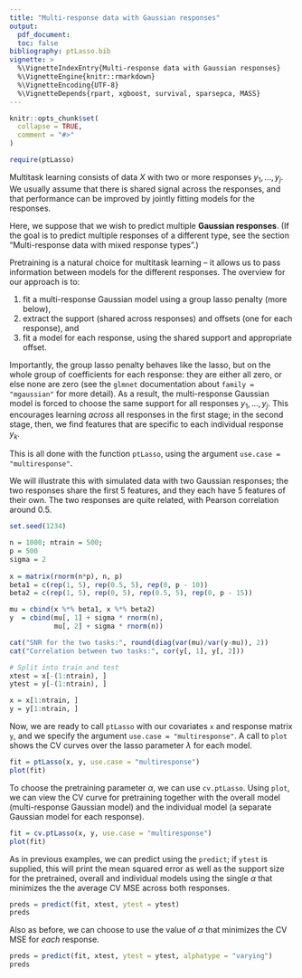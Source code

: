 ```yaml
---
title: "Multi-response data with Gaussian responses"
output: 
  pdf_document:
  toc: false
bibliography: ptLasso.bib
vignette: >
  %\VignetteIndexEntry{Multi-response data with Gaussian responses}
  %\VignetteEngine{knitr::rmarkdown}
  %\VignetteEncoding{UTF-8}
  %\VignetteDepends{rpart, xgboost, survival, sparsepca, MASS}
---
```


```r
knitr::opts_chunk$set(
  collapse = TRUE,
  comment = "#>"
)
```

```r
require(ptLasso)
```

Multitask learning consists of data $X$ with two or more responses $y_1, \dots, y_j$. We usually assume that there is shared signal across the responses, and that performance can be improved by jointly fitting models for the responses.

Here, we suppose that we wish to predict multiple __Gaussian responses__. (If the goal is to predict multiple responses of a different type, see the section "Multi-response data with mixed response types".)

Pretraining is a natural choice for multitask learning -- it allows us to pass information between models for the different responses. The overview for our approach is to:

1. fit a multi-response Gaussian model using a group lasso penalty (more below),
2. extract the support (shared across responses) and offsets (one for each response), and
3. fit a model for each response, using the shared support and appropriate offset.

Importantly, the group lasso penalty behaves like the lasso, but on the whole group of coefficients for each response: they are either all zero, or else none are zero (see the `glmnet` documentation about `family = "mgaussian"` for more detail). As a result, the multi-response Gaussian model is forced to choose the same support for all responses $y_1, \dots, y_j$. This encourages learning _across_ all responses in the first stage; in the second stage, then, we find features that are specific to each individual response $y_k$.

This is all done with the function `ptLasso`, using the argument `use.case = "multiresponse"`.

We will illustrate this with simulated data with two Gaussian responses; the two responses share the first 5 features, and they each have 5 features of their own. The two responses are quite related, with Pearson correlation around 0.5. 
```r
set.seed(1234)

n = 1000; ntrain = 500;
p = 500
sigma = 2
     
x = matrix(rnorm(n*p), n, p)
beta1 = c(rep(1, 5), rep(0.5, 5), rep(0, p - 10))
beta2 = c(rep(1, 5), rep(0, 5), rep(0.5, 5), rep(0, p - 15))

mu = cbind(x %*% beta1, x %*% beta2)
y  = cbind(mu[, 1] + sigma * rnorm(n), 
           mu[, 2] + sigma * rnorm(n))

cat("SNR for the two tasks:", round(diag(var(mu)/var(y-mu)), 2))
cat("Correlation between two tasks:", cor(y[, 1], y[, 2]))

# Split into train and test
xtest = x[-(1:ntrain), ]
ytest = y[-(1:ntrain), ]

x = x[1:ntrain, ]
y = y[1:ntrain, ]
```

Now, we are ready to call `ptLasso` with our covariates `x` and response matrix `y`, and we specify the argument `use.case = "multiresponse"`. A call to `plot` shows the CV curves over the lasso parameter $\lambda$ for each model.
```r
fit = ptLasso(x, y, use.case = "multiresponse")
plot(fit)
```

To choose the pretraining parameter $\alpha$, we can use `cv.ptLasso`. Using `plot`, we can view the CV curve for pretraining together with the overall model (multi-response Gaussian model) and the individual model (a separate Gaussian model for each response).
```r
fit = cv.ptLasso(x, y, use.case = "multiresponse")
plot(fit)
```

As in previous examples, we can predict using the `predict`; if `ytest` is supplied, this will print the mean squared error as well as the support size for the pretrained, overall and individual models using the single $\alpha$ that minimizes the the average CV MSE across both responses.
```r
preds = predict(fit, xtest, ytest = ytest)
preds
```

Also as before, we can choose to use the value of $\alpha$ that minimizes the CV MSE for _each_ response.
```r
preds = predict(fit, xtest, ytest = ytest, alphatype = "varying")
preds
```